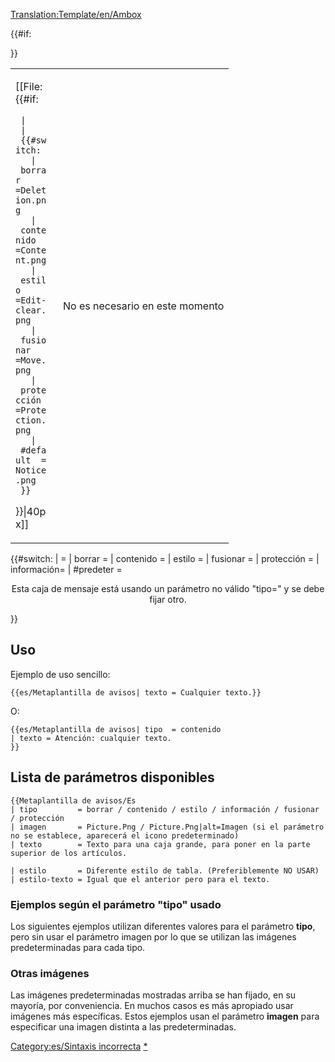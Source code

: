 <noinclude>[[Translation:Template/en/Ambox]]</noinclude><!-- 
      Adaptación de la plantilla wiki '''Metaplantilla de avisos'''

--><noinclude></noinclude><includeonly><table style="{{#IF: {{{estilo|}}} | {{{estilo}}} | margin: 0px 10% 0px 10%; border: 1px solid #aaa; background:#fbfbfb}}"><tr>
<td style="border-left: 10px solid {{#switch:{{{tipo|}}} 
  | borrar     =#b22222;
  | contenido  =#f28500;
  | estilo     =#f4c430;
  | fusionar   =#9932cc;
  | protección =#bba;
  | #default  =#1e90ff;
}} padding: 2px 0 2px 0.5em;"><div style="width: 52px;">[[File:{{#if:{{{imagen|}}}
  | {{{imagen}}}
  | {{#switch:{{{tipo|}}}
    | borrar     =Deletion.png
    | contenido  =Content.png
    | estilo     =Edit-clear.png
    | fusionar   =Move.png
    | protección =Protection.png
    | #default  =Notice.png
  }}
}}|40px]]</div></td><td style="{{#IF: {{{estilo-texto|}}} | {{{estilo-texto}}} | border: none; padding: 0.25em 0.9em; width: 100%;}}"> {{{texto|}}} </td>
{{#if:{{{imageright|}}}
<td style="padding: 2px 0.5em 2px 0;">No es necesario en este momento</td>
}}</tr></table><!-- 
para detectar e informar de uso defectuoso "teclee" parámetro:
-->{{#switch:{{{tipo|}}}
|            = <!-- No escribir nada también es una entrada válida --> 
| borrar     =
| contenido  = 
| estilo     =
| fusionar   =
| protección =
| información=
| #predeter  = <div style="text-align: center;">Esta caja de mensaje está usando un parámetro no válido "tipo={{{tipo|}}}" y se debe fijar otro.</div>[[Category:es/Sintaxis incorrecta]]
}}</includeonly><noinclude>

==Uso==
Ejemplo de uso sencillo:

<pre>
{{es/Metaplantilla de avisos| texto = Cualquier texto.}}
</pre>
{{es/Metaplantilla de avisos| texto = Cualquier texto.}}
O:
<pre>
{{es/Metaplantilla de avisos| tipo  = contenido
| texto = Atención: cualquier texto.
}}
</pre>
{{es/Metaplantilla de avisos| tipo  = contenido | texto = Atención: cualquier texto.}}

== Lista de parámetros disponibles ==
<pre>
{{Metaplantilla de avisos/Es
| tipo         = borrar / contenido / estilo / información / fusionar / protección
| imagen       = Picture.Png / Picture.Png|alt=Imagen (si el parámetro no se establece, aparecerá el icono predeterminado)
| texto        = Texto para una caja grande, para poner en la parte superior de los artículos.

| estilo       = Diferente estilo de tabla. (Preferiblemente NO USAR)
| estilo-texto = Igual que el anterior pero para el texto.
</pre>

=== Ejemplos según el parámetro "tipo" usado ===
Los siguientes ejemplos utilizan diferentes valores para el parámetro '''tipo''', pero sin usar el parámetro imagen por lo que se utilizan las imágenes predeterminadas para cada tipo.

{{es/Metaplantilla de avisos| tipo  = borrar
| texto = tipo=<u>borrar</u> – Cuestiones de borrado, como {{en/S|es/Borrar}}.
}}
{{es/Metaplantilla de avisos| tipo  = contenido
| texto = tipo=<u>contenido</u> – Cuestiones de contenido, como {{en/S|es/Aviso}} o {{en/S|es/Desactualizado}}.
}}
{{es/Metaplantilla de avisos| tipo  = estilo
| texto = tipo=<u>estilo</u> – Cuestiones de estilo, como {{en/S|es/Corregir}} o {{en/S|es/Traducción}}.
}}
{{es/Metaplantilla de avisos| tipo  = información
| texto = tipo=<u>información</u> – Información para los artículos, como {{en/S|es/Nota}} o {{en/S|es/Evento actual}}.
}}
{{es/Metaplantilla de avisos| tipo  = fusionar
| texto = tipo=<u>fusionar</u> – Propuestas de fusión o traslado, como {{en/S|es/Dividir}}.
}}
{{es/Metaplantilla de avisos| tipo  = protección
| texto = tipo=<u>protección</u> – Protección de páginas, como {{en/S|es/Histórico}}.
}}

=== Otras imágenes ===

Las imágenes predeterminadas mostradas arriba se han fijado, en su mayoría, por conveniencia. En muchos casos es más apropiado usar imágenes más específicas. Estos ejemplos usan el parámetro '''imagen''' para especificar una imagen distinta a las predeterminadas.

{{es/Metaplantilla de avisos| tipo   = Información
| imagen =en/Manual/OpenttdManual.png|alt= Openttd Manual
| texto  =  Algo Algo Algo 
}}


[[Category:es/Plantillas|{{BASEPAGENAME}}]][[Category:es/Cajas de mensajes|*]]
</noinclude><!--

  CSS if the option will become available

/* Article message box styles */
table.ambox {
    margin: 0px 10%;   /* 10% = Will not overlap with other elements */
    border: 1px solid #aaa; 
    border-left: 10px solid #1e90ff;    /* Default "notice" blue */
    background: #fbfbfb; 
}
table.ambox + table.ambox {   /* Single border between stacked boxes. */
    margin-top: -1px;
}
.ambox th.mbox-text, 
.ambox td.mbox-text {            /* The message body cell(s) */
    padding: 0.25em 0.5em;       /* 0.5em left/right */
}
.ambox td.mbox-image {           /* The left image cell */
    padding: 2px 0 2px 0.5em;    /* 0.5em left, 0px right */
}
.ambox td.mbox-imageright {      /* The right image cell */
    padding: 2px 0.5em 2px 0;    /* 0px left, 0.5em right */
}

table.ambox-notice {
    border-left: 10px solid #1e90ff;    /* Blue */
}
table.ambox-speedy {
    border-left: 10px solid #b22222;    /* Red */
    background: #fee;                   /* Pink */
}
table.ambox-delete {
    border-left: 10px solid #b22222;    /* Red */
}
table.ambox-content {
    border-left: 10px solid #f28500;    /* Orange */
}
table.ambox-style {
    border-left: 10px solid #f4c430;    /* Yellow */
}
table.ambox-move {
    border-left: 10px solid #9932cc;    /* Purple */
}
table.ambox-protection {
    border-left: 10px solid #bba;       /* Gray-gold */
}
-->